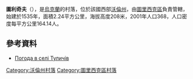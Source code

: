 {{coord|51|0|8|N|24|39|43|E|scale:30000|display=title}}

'''圖利奇夫'''（{{lang-uk|Туличів}}），是[[烏克蘭|烏克蘭]]的村落，位於該國西部[[沃倫州|沃倫州]]，由[[圖里西克區|圖里西克區]]負責管轄，始建於1535年，面積2.24平方公里，海拔高度208米，2001年人口368，人口密度每平方公里164.14人。

==參考資料==
* [http://weather.in.ua/ua/volynskaja/26613 Погода в селі Туличів] {{Wayback|url=http://weather.in.ua/ua/volynskaja/26613 |date=20111219111432 }}

[[Category:沃倫州村落|Category:沃倫州村落]]
[[Category:圖里西克區村落|Category:圖里西克區村落]]


{{Volyn-geo-stub}}